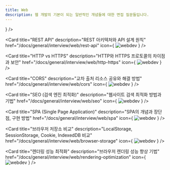 ```yaml
---
title: Web
description: 웹 개발의 기본이 되는 일반적인 개념들에 대한 면접 질문들입니다.
---
```



<Cards>
  <Card
    title="DNS (Domain Name System)"
    description="DNS의 개념과 동작 원리"
    href="/docs/general/interview/web/dns"
    icon={
      <Image
        src="https://shields.io/badge/Web%20Dev-7D929E?logo=writedotas&logoColor=fff&style=flat-square"
        width={77}
        height={20}
        alt="webdev"
      />
    }
  />

<Card
  title="REST API"
  description="REST 아키텍처와 API 설계 원칙"
  href="/docs/general/interview/web/rest-api"
  icon={
    <Image
      src="https://shields.io/badge/Web%20Dev-7D929E?logo=writedotas&logoColor=fff&style=flat-square"
      width={77}
      height={20}
      alt="webdev"
    />
  }
/>

<Card
  title="HTTP vs HTTPS"
  description="HTTP와 HTTPS 프로토콜의 차이점과 보안"
  href="/docs/general/interview/web/http-https"
  icon={
    <Image
      src="https://shields.io/badge/Web%20Dev-7D929E?logo=writedotas&logoColor=fff&style=flat-square"
      width={77}
      height={20}
      alt="webdev"
    />
  }
/>

<Card
  title="CORS"
  description="교차 출처 리소스 공유와 해결 방법"
  href="/docs/general/interview/web/cors"
  icon={
    <Image
      src="https://shields.io/badge/Web%20Dev-7D929E?logo=writedotas&logoColor=fff&style=flat-square"
      width={77}
      height={20}
      alt="webdev"
    />
  }
/>

<Card
  title="SEO (검색 엔진 최적화)"
  description="웹사이트 검색 최적화 방법과 기법"
  href="/docs/general/interview/web/seo"
  icon={
    <Image
      src="https://shields.io/badge/Web%20Dev-7D929E?logo=writedotas&logoColor=fff&style=flat-square"
      width={77}
      height={20}
      alt="webdev"
    />
  }
/>

<Card
  title="SPA (Single Page Application)"
  description="SPA의 개념과 장단점, 구현 방법"
  href="/docs/general/interview/web/spa"
  icon={
    <Image
      src="https://shields.io/badge/Web%20Dev-7D929E?logo=writedotas&logoColor=fff&style=flat-square"
      width={77}
      height={20}
      alt="webdev"
    />
  }
/>

<Card
  title="브라우저 저장소 비교"
  description="LocalStorage, SessionStorage, Cookie, IndexedDB 비교"
  href="/docs/general/interview/web/browser-storage"
  icon={
    <Image
      src="https://shields.io/badge/Web%20Dev-7D929E?logo=writedotas&logoColor=fff&style=flat-square"
      width={77}
      height={20}
      alt="webdev"
    />
  }
/>

<Card
  title="렌더링 성능 최적화"
  description="브라우저 렌더링 성능 향상 기법"
  href="/docs/general/interview/web/rendering-optimization"
  icon={
    <Image
      src="https://shields.io/badge/Web%20Dev-7D929E?logo=writedotas&logoColor=fff&style=flat-square"
      width={77}
      height={20}
      alt="webdev"
    />
  }
/>

</Cards>

